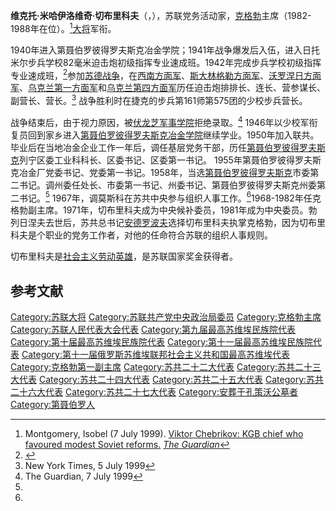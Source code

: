 {{Infobox Officeholder
| name                = 维克托·切布里科夫<br /><small>Виктор Чебриков</small>
| image               = <!-- 檔案不存在 Viktor Chebrikov.jpg ，可從英文維基百科取得 -->
| nationality         = [[苏联|苏联]]  
| caption             = 
| office              = [[克格勃|克格勃]]第六任主席
| term_start          = 1982年12月17日
| term_end            = 1988年10月1日
| premier             = [[尼古拉·亚历山德罗维奇·吉洪诺夫|尼古拉·亚历山德罗维奇·吉洪诺夫]]<br>[[尼古拉·伊万诺维奇·雷日科夫|尼古拉·伊万诺维奇·雷日科夫]]
| predecessor         = [[维塔利·瓦西里耶维奇·费多尔丘克|维塔利·瓦西里耶维奇·费多尔丘克]]
| successor           = [[弗拉基米尔·亚历山德罗维奇·克留奇科夫|弗拉基米尔·亚历山德罗维奇·克留奇科夫]]
|office4              = [[苏共二十七大|苏共二十七大]]书记处书记
|term_start4          = 1988年9月30日
|term_end4            = 1989年9月20日
|office2              = [[苏共二十七大|苏共二十七大]]政治局委员
|term_start2          = 1985年4月23日
|term_end2            = 1989年9月20日
|office3              = [[苏共二十六大|苏共二十六大]]政治局候补委员
|term_start3          = 1983年12月26日
|term_end3            = 1985年4月23日
| birth_date          = {{birth date|1923|4|27|df=yes}}
| birth_place         = [[第聂伯罗彼得罗夫斯克|第聂伯罗彼得罗夫斯克]] 
| death_date          = {{death date and age|1999|7|2|1923|4|27|df=yes}}
| death_place         = [[莫斯科|莫斯科]]
| party               = [[苏联共产党|苏联共产党]]
| otherparty          = [[乌克兰共产党|乌克兰共产党]]
|signature     = Viktor Chebrikov signature.jpg
|awards={{{!}} style="background:transparent"
{{!}} {{社会主义劳动英雄|1985}}
{{!}}}
{{{!}} style="background:transparent"
{{!}} {{列宁勋章}} {{!}}{{!}} {{列宁勋章}} {{!}}{{!}}{{列宁勋章}} {{!}}{{!}}{{列宁勋章}}
{{!}}-
{{!}}{{十月革命勋章}} {{!}}{{!}}{{红旗勋章}}{{!}}{{!}}{{亚历山大·涅夫斯基勋章 (苏联)}}{{!}}{{!}}{{劳动红旗勋章}}
{{!}}-
{{!}}{{劳动红旗勋章}} {{!}}{{!}}{{劳动红旗勋章}}{{!}}{{!}}{{一级卫国战争勋章}}{{!}}{{!}}{{勇敢奖章}}
{{!}}-
{{!}}{{朱可夫奖章}}{{!!}}{{纪念列宁诞辰一百周年奖章}}{{!!}}{{守卫苏联国界有功奖章}}{{!!}}{{保卫斯大林格勒奖章}}
{{!}}-
{{!}}{{卫国战争战胜德国奖章}} {{!!}}{{卫国战争胜利二十周年奖章}}{{!!}}{{卫国战争胜利三十周年奖章}} {{!!}}{{卫国战争胜利四十周年奖章}}
{{!}}}
{{{!}} 
{{!}} {{苏联国家奖}}
{{!}}}
{{{!}} 
{{!}} {{胜利的二月勋章}}
{{!}}}
}}
'''维克托·米哈伊洛维奇·切布里科夫'''（{{lang-ru|Виктор Михайлович Чéбриков}}，{{bd|1923年|4月27日|1999年|7月1日}}），苏联党务活动家，[[克格勃|克格勃]]主席（1982-1988年在位）。<ref name="guardianobit">Montgomery, Isobel (7 July 1999). [http://www.guardian.co.uk/obituaries/story/0,3604,291084,00.html Viktor Chebrikov: KGB chief who favoured modest Soviet reforms.] {{Wayback|url=http://www.guardian.co.uk/obituaries/story/0,3604,291084,00.html |date=20070310150202 }} ''[[The_Guardian|The Guardian]]''</ref>[[大将_(苏联)|大将]]军衔。

1940年进入第聂伯罗彼得罗夫斯克冶金学院；1941年战争爆发后入伍，进入日托米尔步兵学校82毫米迫击炮初级指挥专业速成班。1942年完成步兵学校初级指挥专业速成班，<ref>{{cite book|title=A Dictionary of Political Biography|year=1998|publisher=Oxford University Press|page=99|url=http://www.questia.com/read/34683400/a-dictionary-of-political-biography|author=Dennis Kavanagh|accessdate=31 August 2013|chapter=Chebrikov, Viktor|archive-date=2016-03-03|archive-url=https://web.archive.org/web/20160303204512/https://www.questia.com/read/34683400/a-dictionary-of-political-biography|dead-url=no}}{{Subscription required|via=Questia}}</ref>参加[[苏德战争|苏德战争]]，在[[西南方面军|西南方面军]]、[[斯大林格勒方面军|斯大林格勒方面军]]、[[沃罗涅日方面军|沃罗涅日方面军]]、[[乌克兰第一方面军|乌克兰第一方面军]]和[[乌克兰第四方面军|乌克兰第四方面军]]历任迫击炮排排长、连长、营参谋长、副营长、营长。<ref name="New York Times, July 5, 1999">New York Times, 5 July 1999</ref> 战争胜利时在捷克的步兵第161师第575团的少校步兵营长。

战争结束后，由于视力原因，被[[伏龙芝军事学院|伏龙芝军事学院]]拒绝录取。<ref name="The Guardian, July 7, 1999">The Guardian, 7 July 1999</ref> 1946年以少校军衔复员回到家乡进入[[第聂伯罗彼得罗夫斯克冶金学院|第聂伯罗彼得罗夫斯克冶金学院]]继续学业。1950年加入联共。毕业后在当地冶金企业工作一年后，调任基层党务干部，历任[[第聂伯罗彼得罗夫斯克|第聂伯罗彼得罗夫斯克]]列宁区委工业科科长、区委书记、区委第一书记。 1955年第聂伯罗彼得罗夫斯克冶金厂党委书记、党委第一书记。1958年，当选[[第聂伯罗彼得罗夫斯克|第聂伯罗彼得罗夫斯克]]市委第二书记。调州委任处长、市委第一书记、州委书记、第聂伯罗彼得罗夫斯克州委第二书记。<ref name="The Guardian, July 7, 1999"/> 1967年，调莫斯科在苏共中央参与组织人事工作。<ref name="New York Times, July 5, 1999"/>1968-1982年任克格勃副主席。1971年，切布里科夫成为中央候补委员，1981年成为中央委员。勃列日涅夫去世后，苏共总书记[[安德罗波夫|安德罗波夫]]选择切布里科夫执掌克格勃，因为切布里科夫是个职业的党务工作者，对他的任命符合苏联的组织人事规则。
 
切布里科夫是[[社会主义劳动英雄|社会主义劳动英雄]]，是苏联国家奖金获得者。

==参考文献==
{{reflist|colwidth=30em}}
 
{{勃列日涅夫时代}}
{{蘇聯大將}}
{{Authority control}}
{{DEFAULTSORT:Chebrikov, Victor Mikhailovich}}   
[[Category:苏联大将|Category:苏联大将]]
[[Category:苏联共产党中央政治局委员|Category:苏联共产党中央政治局委员]]
[[Category:克格勃主席|Category:克格勃主席]]
[[Category:苏联人民代表大会代表|Category:苏联人民代表大会代表]]
[[Category:第九届最高苏维埃民族院代表|Category:第九届最高苏维埃民族院代表]]
[[Category:第十届最高苏维埃民族院代表|Category:第十届最高苏维埃民族院代表]]
[[Category:第十一届最高苏维埃民族院代表|Category:第十一届最高苏维埃民族院代表]]
[[Category:第十一届俄罗斯苏维埃联邦社会主义共和国最高苏维埃代表|Category:第十一届俄罗斯苏维埃联邦社会主义共和国最高苏维埃代表]]
[[Category:克格勃第一副主席|Category:克格勃第一副主席]]
[[Category:苏共二十二大代表|Category:苏共二十二大代表]]
[[Category:苏共二十三大代表|Category:苏共二十三大代表]]
[[Category:苏共二十四大代表|Category:苏共二十四大代表]]
[[Category:苏共二十五大代表|Category:苏共二十五大代表]]
[[Category:苏共二十六大代表|Category:苏共二十六大代表]]
[[Category:苏共二十七大代表|Category:苏共二十七大代表]]
[[Category:安葬于孔策沃公墓者|Category:安葬于孔策沃公墓者]]
[[Category:第聂伯罗人|Category:第聂伯罗人]]